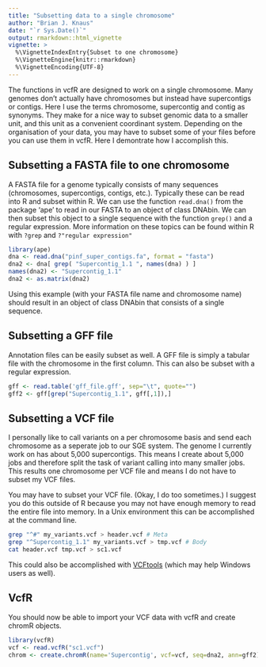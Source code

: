 ```yaml
---
title: "Subsetting data to a single chromosome"
author: "Brian J. Knaus"
date: "`r Sys.Date()`"
output: rmarkdown::html_vignette
vignette: >
  %\VignetteIndexEntry{Subset to one chromosome}
  %\VignetteEngine{knitr::rmarkdown}
  %\VignetteEncoding{UTF-8}
---
```



The functions in vcfR are designed to work on a single chromosome.
Many genomes don't actually have chromosomes but instead have supercontigs or contigs.
Here I use the terms chromosome, supercontig and contig as synonyms.
They make for a nice way to subset genomic data to a smaller unit, and this unit as a convenient coordinant system.
Depending on the organisation of your data, you may have to subset some of your files before you can use them in vcfR.
Here I demontrate how I accomplish this.


## Subsetting a FASTA file to one chromosome


A FASTA file for a genome typically consists of many sequences (chromosomes, supercontigs, contigs, etc.).
Typically these can be read into R and subset within R.
We can use the function `read.dna()` from the package 'ape' to read in our FASTA to an object of class DNAbin.
We can then subset this object to a single sequence with the function `grep()` and a regular expression.
More information on these topics can be found within R with `?grep` and `?"regular expression"`



```r
library(ape)
dna <- read.dna("pinf_super_contigs.fa", format = "fasta")
dna2 <- dna[ grep( "Supercontig_1.1 ", names(dna) ) ]
names(dna2) <- "Supercontig_1.1"
dna2 <- as.matrix(dna2)
```


Using this example (with your FASTA file name and chromosome name) should result in an object of class DNAbin that consists of a single sequence.


## Subsetting a GFF file


Annotation files can be easily subset as well.
A GFF file is simply a tabular file with the chromosome in the first column.
This can also be subset with a regular expression.


```r
gff <- read.table('gff_file.gff', sep="\t", quote="")
gff2 <- gff[grep("Supercontig_1.1", gff[,1]),]
```


## Subsetting a VCF file

I personally like to call variants on a per chromosome basis and send each chromosome as a seperate job to our SGE system.
The genome I currently work on has about 5,000 supercontigs.
This means I create about 5,000 jobs and therefore split the task of variant calling into many smaller jobs.
This results one chromosome per VCF file and means I do not have to subset my VCF files.


You may have to subset your VCF file.
(Okay, I do too sometimes.)
I suggest you do this outside of R because you may not have enough memory to read the entire file into memory.
In a Unix environment this can be accomplished at the command line.


```bash
grep "^#" my_variants.vcf > header.vcf # Meta
grep "^Supercontig_1.1" my_variants.vcf > tmp.vcf # Body
cat header.vcf tmp.vcf > sc1.vcf
```


This could also be accomplished with [VCFtools](https://vcftools.github.io/) (which may help Windows users as well).


## VcfR


You should now be able to import your VCF data with vcfR and create chromR objects.


```r
library(vcfR)
vcf <- read.vcfR("sc1.vcf")
chrom <- create.chromR(name='Supercontig', vcf=vcf, seq=dna2, ann=gff2)
```


